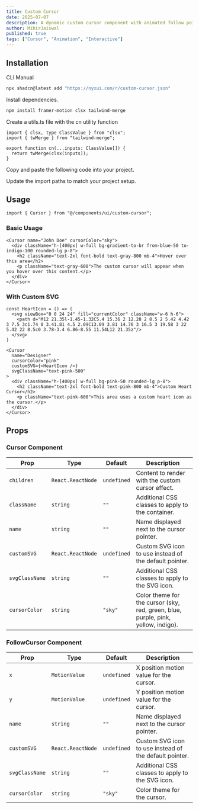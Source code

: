 ```yaml
---
title: Custom Cursor
date: 2025-07-07
description: A dynamic custom cursor component with animated follow pointer that replaces the default cursor with customizable SVG icons and name labels.
author: MihirJaiswal
published: true
tags: ["Cursor", "Animation", "Interactive"]
---
```


<ComponentPreview name="custom-cursor-demo" />

## Installation

<Tabs defaultValue="cli">

<TabsList>
  <TabsTrigger value="cli">CLI</TabsTrigger>
  <TabsTrigger value="manual">Manual</TabsTrigger>
</TabsList>
<TabsContent value="cli">

```bash
npx shadcn@latest add "https://nyxui.com/r/custom-cursor.json"
```

</TabsContent>

<TabsContent value="manual">

<Steps>

<Step>Install dependencies.</Step>

```bash
npm install framer-motion clsx tailwind-merge
```

<Step>Create a utils.ts file with the cn utility function</Step>

```tsx
import { clsx, type ClassValue } from "clsx";
import { twMerge } from "tailwind-merge";

export function cn(...inputs: ClassValue[]) {
  return twMerge(clsx(inputs));
}
```

<Step>Copy and paste the following code into your project.</Step>

<ComponentSource name="custom-cursor" />

<Step>Update the import paths to match your project setup.</Step>

</Steps>

</TabsContent>

</Tabs>

## Usage

```tsx
import { Cursor } from "@/components/ui/custom-cursor";
```

### Basic Usage

```tsx
<Cursor name="John Doe" cursorColor="sky">
  <div className="h-[400px] w-full bg-gradient-to-br from-blue-50 to-indigo-100 rounded-lg p-8">
    <h2 className="text-2xl font-bold text-gray-800 mb-4">Hover over this area</h2>
    <p className="text-gray-600">The custom cursor will appear when you hover over this content.</p>
  </div>
</Cursor>
```

### With Custom SVG

```tsx
const HeartIcon = () => (
  <svg viewBox="0 0 24 24" fill="currentColor" className="w-6 h-6">
    <path d="M12 21.35l-1.45-1.32C5.4 15.36 2 12.28 2 8.5 2 5.42 4.42 3 7.5 3c1.74 0 3.41.81 4.5 2.09C13.09 3.81 14.76 3 16.5 3 19.58 3 22 5.42 22 8.5c0 3.78-3.4 6.86-8.55 11.54L12 21.35z"/>
  </svg>
)

<Cursor 
  name="Designer" 
  cursorColor="pink" 
  customSVG={<HeartIcon />}
  svgClassName="text-pink-500"
>
  <div className="h-[400px] w-full bg-pink-50 rounded-lg p-8">
    <h2 className="text-2xl font-bold text-pink-800 mb-4">Custom Heart Cursor</h2>
    <p className="text-pink-600">This area uses a custom heart icon as the cursor.</p>
  </div>
</Cursor>
```

## Props

### Cursor Component

| Prop           | Type              | Default     | Description                                                                       |
| -------------- | ----------------- | ----------- | --------------------------------------------------------------------------------- |
| `children`     | `React.ReactNode` | `undefined` | Content to render with the custom cursor effect.                                  |
| `className`    | `string`          | `""`        | Additional CSS classes to apply to the container.                                 |
| `name`         | `string`          | `""`        | Name displayed next to the cursor pointer.                                        |
| `customSVG`    | `React.ReactNode` | `undefined` | Custom SVG icon to use instead of the default pointer.                            |
| `svgClassName` | `string`          | `""`        | Additional CSS classes to apply to the SVG icon.                                  |
| `cursorColor`  | `string`          | `"sky"`     | Color theme for the cursor (sky, red, green, blue, purple, pink, yellow, indigo). |

### FollowCursor Component

| Prop           | Type              | Default     | Description                                                        |
| -------------- | ----------------- | ----------- | ------------------------------------------------------------------ |
| `x`            | `MotionValue`     | `undefined` | X position motion value for the cursor.                            |
| `y`            | `MotionValue`     | `undefined` | Y position motion value for the cursor.                            |
| `name`         | `string`          | `""`        | Name displayed next to the cursor pointer.                         |
| `customSVG`    | `React.ReactNode` | `undefined` | Custom SVG icon to use instead of the default pointer.             |
| `svgClassName` | `string`          | `""`        | Additional CSS classes to apply to the SVG icon.                   |
| `cursorColor`  | `string`          | `"sky"`     | Color theme for the cursor.                                        |


